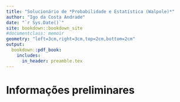 ```yaml
--- 
title: "Solucionário de *Probabilidade e Estatística (Walpole)*"
author: "Igo da Costa Andrade"
date: "`r Sys.Date()`"
site: bookdown::bookdown_site
#documentclass: memoir
geometry: "left=3cm,right=3cm,top=2cm,bottom=2cm"
output:
  bookdown::pdf_book:
    includes:
      in_header: preamble.tex
---
```


\newpage
# Informações preliminares {-}




